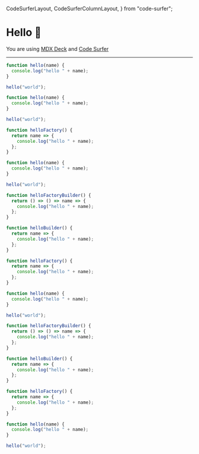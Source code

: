   CodeSurferLayout,
  CodeSurferColumnLayout,
} from "code-surfer";

# Hello 👋

You are using [MDX Deck](https://github.com/jxnblk/mdx-deck) and [Code Surfer](https://github.com/pomber/code-surfer)

---

<CodeSurferLayout>

```js title="This is a title"
function hello(name) {
  console.log("hello " + name);
}

hello("world");
```

```js 1:3 subtitle="This is a subtitle"
function hello(name) {
  console.log("hello " + name);
}

hello("world");
```

```js subtitle="New code is highlighted by default"
function helloFactory() {
  return name => {
    console.log("hello " + name);
  };
}

function hello(name) {
  console.log("hello " + name);
}

hello("world");
```

```js subtitle="Adding more code so I can show you how the zoom works"
function helloFactoryBuilder() {
  return () => () => name => {
    console.log("hello " + name);
  };
}

function helloBuilder() {
  return name => {
    console.log("hello " + name);
  };
}

function helloFactory() {
  return name => {
    console.log("hello " + name);
  };
}

function hello(name) {
  console.log("hello " + name);
}

hello("world");
```

```js 1:23
function helloFactoryBuilder() {
  return () => () => name => {
    console.log("hello " + name);
  };
}

function helloBuilder() {
  return name => {
    console.log("hello " + name);
  };
}

function helloFactory() {
  return name => {
    console.log("hello " + name);
  };
}

function hello(name) {
  console.log("hello " + name);
}

hello("world");
```

</CodeSurferLayout>
